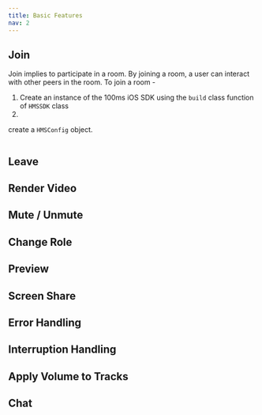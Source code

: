 ```yaml
---
title: Basic Features
nav: 2
---
```


## Join
Join implies to participate in a room. By joining a room, a user can interact with other peers in the room. To join a room - 
1. Create an instance of the 100ms iOS SDK using the `build` class function of `HMSSDK` class
2. 
 create a `HMSConfig` object.

```swift
```

## Leave

## Render Video

## Mute / Unmute

## Change Role

## Preview

## Screen Share

## Error Handling

## Interruption Handling

## Apply Volume to Tracks

## Chat